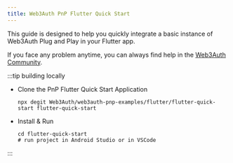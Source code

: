 ```yaml
---
title: Web3Auth PnP Flutter Quick Start
---
```


This guide is designed to help you quickly integrate a basic instance of Web3Auth Plug and Play in your Flutter app.

If you face any problem anytime, you can always find help in the [Web3Auth Community](https://web3auth.io/community/c/help-pnp/pnp-flutter/18).

:::tip building locally

- Clone the PnP Flutter Quick Start Application

  ```shell npm2yarn
  npx degit Web3Auth/web3auth-pnp-examples/flutter/flutter-quick-start flutter-quick-start
  ```

- Install & Run

  ```shell npm2yarn
  cd flutter-quick-start
  # run project in Android Studio or in VSCode
  ```

:::
